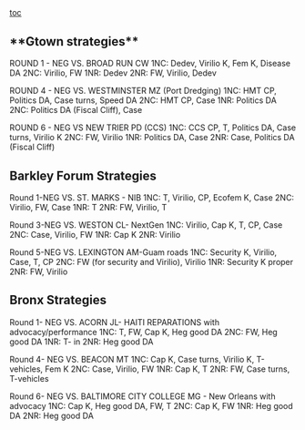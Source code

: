 == == 
[[toc]]
==**Gtown strategies**== 

ROUND 1 - NEG VS. BROAD RUN CW
1NC: Dedev, Virilio K, Fem K, Disease DA
2NC: Virilio, FW
1NR: Dedev
2NR: FW, Virilio, Dedev

ROUND 4 - NEG VS. WESTMINSTER MZ (Port Dredging)
1NC: HMT CP, Politics DA, Case turns, Speed DA
2NC: HMT CP, Case
1NR: Politics DA
2NC: Politics DA (Fiscal Cliff), Case

ROUND 6 - NEG VS NEW TRIER PD (CCS)
1NC: CCS CP, T, Politics DA, Case turns, Virilio K
2NC: FW, Virilio
1NR: Politics DA, Case
2NR: Case, Politics DA (Fiscal Cliff)

==Barkley Forum Strategies== 
Round 1-NEG VS. ST. MARKS - NIB
1NC: T, Virilio, CP, Ecofem K, Case
2NC: Virilio, FW, Case
1NR: T
2NR: FW, Virilio, T

Round 3-NEG VS. WESTON CL- NextGen
1NC: Virilio, Cap K, T, CP, Case
2NC: Case, Virilio, FW
1NR: Cap K
2NR: Virilio

Round 5-NEG VS. LEXINGTON AM-Guam roads
1NC: Security K, Virilio, Case, T, CP
2NC: FW (for security and Virilio), Virilio
1NR: Security K proper
2NR: FW, Virilio

==Bronx Strategies== 

Round 1- NEG VS. ACORN JL- HAITI REPARATIONS with advocacy/performance
1NC: T, FW, Cap K, Heg good DA
2NC: FW, Heg good DA
1NR: T- in
2NR: Heg good DA

Round 4- NEG VS. BEACON MT
1NC: Cap K, Case turns, Virilio K, T-vehicles, Fem K
2NC: Case, Virilio, FW
1NR: Cap K, T
2NR: FW, Case turns, T-vehicles

Round 6- NEG VS. BALTIMORE CITY COLLEGE MG - New Orleans with advocacy
1NC: Cap K, Heg good DA, FW, T
2NC: Cap K, FW
1NR: Heg good DA
2NR: Heg good DA